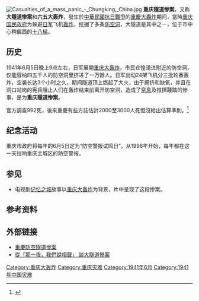 [[File:Casualties_of_a_mass_panic_-_Chungking,_China.jpg|thumb]]
'''重庆隧道惨案'''，又称'''大隧道惨案'''和'''六五大轰炸'''，發生於[[中華民國抗日戰爭|中華民國抗日戰爭]]的[[重慶大轟炸|重慶大轟炸]]期间，當時[[重庆国民政府|重庆国民政府]]为躲避[[日军|日军]]飞机[[轰炸|轰炸]]，挖掘了多条[[防空洞|防空洞]]，大隧道是其中之一，位于市中心稍偏西的[[十八梯|十八梯]]。

==历史==
1941年6月5日晚上9点左右，日军展開[[重庆大轰炸|重庆大轰炸]]，市民仓惶湧进附近的防空洞，仅能容纳四五千人的防空洞里挤进了一万餘人。日军出动24架飞机分三批轮番轰炸，空袭长达3个小时之久，期间隧道顶上燃起了大火，由于拥挤和缺氧，并且在洞口站岗的宪兵阻止人们在轰炸结束前离开防空洞，造成了[[窒息|窒息]]及推擠踐踏的惨事，是为'''重庆隧道惨案'''。

官方調查992死，後來重慶有些方誌估計2000至3000人死但沒給出估算準則。<ref>{{cite journal|title=关于重庆“大隧道窒息惨案”两个问题的补充讨论|last=杨筱|url=http://img.krzzjn.com/2020/0505/20200505081546399.pdf|journal=《抗日战争研究》|date=2000|issue=2|access-date=2021-04-30|archive-date=2021-04-30|archive-url=https://web.archive.org/web/20210430184815/http://img.krzzjn.com/2020/0505/20200505081546399.pdf|dead-url=no}}</ref>

==纪念活动==
重庆市政府将每年的6月5日定为“防空警报试鸣日”。从1998年开始，每年都在这一天拉响重庆主城区的防空警报。

== 参见 ==
* 电视剧[[记忆之城|记忆之城]]故事以[[重庆大轰炸|重庆大轰炸]]为背景，片中呈现了这段惨案。

== 参考资料 ==
{{reflist}}

==外部链接==
* [https://web.archive.org/web/20140909003857/http://www.wst.net.cn/history/6.5/5.htm 重慶防空隧道惨案]
* [http://www.libertytimes.com.tw/2013/new/jul/7/today-o2.htm 從「那一夜，我們說相聲」 談大隧道慘案] {{Wayback|url=http://www.libertytimes.com.tw/2013/new/jul/7/today-o2.htm |date=20130710095537 }}

{{踩踏事故}}

[[Category:重庆大轰炸|Category:重庆大轰炸]]
[[Category:重庆灾难|Category:重庆灾难]]
[[Category:1941年6月|Category:1941年6月]]
[[Category:1941年中国灾难|Category:1941年中国灾难]]